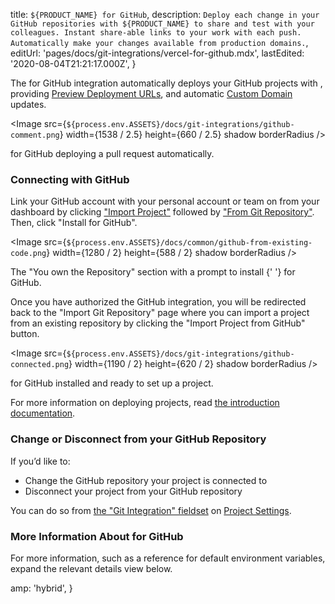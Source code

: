 
  title: `${PRODUCT_NAME} for GitHub`,
  description: `Deploy each change in your GitHub repositories with ${PRODUCT_NAME} to share and test with your colleagues. Instant share-able links to your work with each push. Automatically make your changes available from production domains.`,
  editUrl: 'pages/docs/git-integrations/vercel-for-github.mdx',
  lastEdited: '2020-08-04T21:21:17.000Z',
}

The <ProductName /> for GitHub integration automatically deploys your GitHub projects with [<ProductName />](/), providing [Preview Deployment URLs](/docs/v2/platform/deployments#preview), and automatic [Custom Domain](/docs/v2/custom-domains) updates.

<Image
  src={`${process.env.ASSETS}/docs/git-integrations/github-comment.png`}
  width={1538 / 2.5}
  height={660 / 2.5}
  shadow
  borderRadius
/>
<Caption>
  <ProductName /> for GitHub deploying a pull request automatically.
</Caption>

### Connecting with GitHub

Link your GitHub account with your personal account or team on <ProductName /> from your dashboard by clicking ["Import Project"](/import) followed by ["From Git Repository"](/import/git). Then, click "Install <GithubAppName /> for GitHub".

<Image
  src={`${process.env.ASSETS}/docs/common/github-from-existing-code.png`}
  width={1280 / 2}
  height={588 / 2}
  shadow
  borderRadius
/>
<Caption>
  The "You own the Repository" section with a prompt to install <ProductName />{' '}
  for GitHub.
</Caption>

Once you have authorized the GitHub integration, you will be redirected back to the "Import Git Repository" page where you can import a project from an existing repository by clicking the "Import Project from GitHub" button.

<Image
  src={`${process.env.ASSETS}/docs/git-integrations/github-connected.png`}
  width={1190 / 2}
  height={620 / 2}
  shadow
  borderRadius
/>
<Caption>
  <ProductName /> for GitHub installed and ready to set up a project.
</Caption>

For more information on deploying projects, read [the <ProductName /> introduction documentation](/docs).

### Change or Disconnect from your GitHub Repository

If you’d like to:

- Change the GitHub repository your project is connected to
- Disconnect your project from your GitHub repository

You can do so from [the "Git Integration" fieldset](/docs/v2/platform/projects#git-integration) on [Project Settings](/docs/v2/platform/projects#project-settings).

### More Information About <NameWrapper name={PRODUCT_NAME} /> for GitHub

For more information, such as a reference for default environment variables, expand the relevant details view below.

<CollapseGroup>
  <Collapse title="Default Behaviour">
    <GitHubDefaultBehaviour />
  </Collapse>

<Collapse title="Extending Your GitHub Workflow">
  <GitHubWorkflowExtension />
</Collapse>

<Collapse title="System Environment Variables">
  <GitHubEnvironmentVariables />
</Collapse>

<Collapse title="Required Permissions">
  <GitHubPermissions />
</Collapse>

<Collapse title="Disconnect from GitHub" id="disconnect-from-github">
  <GitHubDisconnecting />
</Collapse>

<Collapse title="Sign up with another GitHub Account" id="signup-with-another-github-account">
    <GitHubSignup />
  </Collapse>
</CollapseGroup>


  amp: 'hybrid',
}

